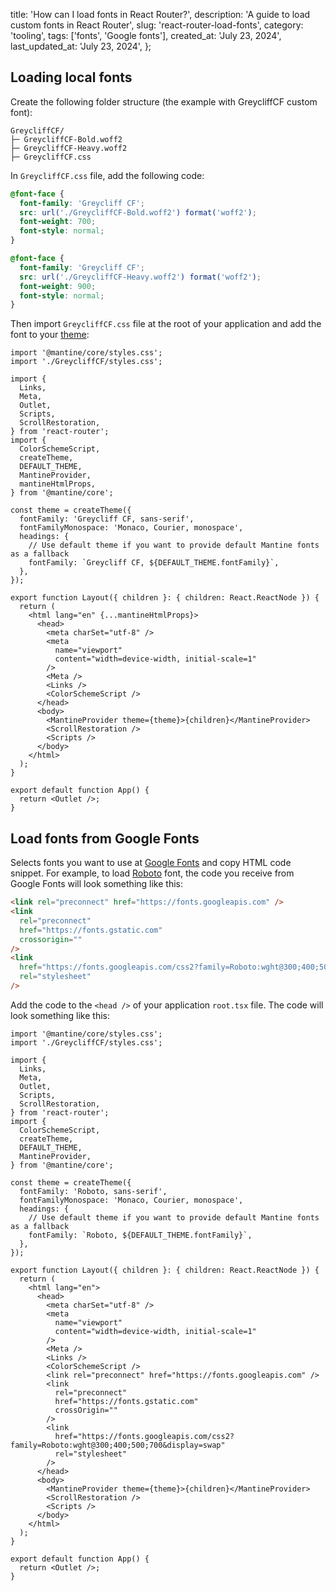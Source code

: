 
  title: 'How can I load fonts in React Router?',
  description: 'A guide to load custom fonts in React Router',
  slug: 'react-router-load-fonts',
  category: 'tooling',
  tags: ['fonts', 'Google fonts'],
  created_at: 'July 23, 2024',
  last_updated_at: 'July 23, 2024',
};


## Loading local fonts

Create the following folder structure (the example with GreycliffCF custom font):

```plaintext
GreycliffCF/
├─ GreycliffCF-Bold.woff2
├─ GreycliffCF-Heavy.woff2
├─ GreycliffCF.css
```

In `GreycliffCF.css` file, add the following code:

```css
@font-face {
  font-family: 'Greycliff CF';
  src: url('./GreycliffCF-Bold.woff2') format('woff2');
  font-weight: 700;
  font-style: normal;
}

@font-face {
  font-family: 'Greycliff CF';
  src: url('./GreycliffCF-Heavy.woff2') format('woff2');
  font-weight: 900;
  font-style: normal;
}
```

Then import `GreycliffCF.css` file at the root of your application and
add the font to your [theme](https://mantine.dev/theming/theme-object/):

```tsx
import '@mantine/core/styles.css';
import './GreycliffCF/styles.css';

import {
  Links,
  Meta,
  Outlet,
  Scripts,
  ScrollRestoration,
} from 'react-router';
import {
  ColorSchemeScript,
  createTheme,
  DEFAULT_THEME,
  MantineProvider,
  mantineHtmlProps,
} from '@mantine/core';

const theme = createTheme({
  fontFamily: 'Greycliff CF, sans-serif',
  fontFamilyMonospace: 'Monaco, Courier, monospace',
  headings: {
    // Use default theme if you want to provide default Mantine fonts as a fallback
    fontFamily: `Greycliff CF, ${DEFAULT_THEME.fontFamily}`,
  },
});

export function Layout({ children }: { children: React.ReactNode }) {
  return (
    <html lang="en" {...mantineHtmlProps}>
      <head>
        <meta charSet="utf-8" />
        <meta
          name="viewport"
          content="width=device-width, initial-scale=1"
        />
        <Meta />
        <Links />
        <ColorSchemeScript />
      </head>
      <body>
        <MantineProvider theme={theme}>{children}</MantineProvider>
        <ScrollRestoration />
        <Scripts />
      </body>
    </html>
  );
}

export default function App() {
  return <Outlet />;
}
```

## Load fonts from Google Fonts

Selects fonts you want to use at [Google Fonts](https://fonts.google.com/) and copy
HTML code snippet. For example, to load [Roboto](https://fonts.google.com/specimen/Roboto)
font, the code you receive from Google Fonts will look something like this:

```html
<link rel="preconnect" href="https://fonts.googleapis.com" />
<link
  rel="preconnect"
  href="https://fonts.gstatic.com"
  crossorigin=""
/>
<link
  href="https://fonts.googleapis.com/css2?family=Roboto:wght@300;400;500;700&display=swap"
  rel="stylesheet"
/>
```

Add the code to the `<head />` of your application `root.tsx` file.
The code will look something like this:

```tsx
import '@mantine/core/styles.css';
import './GreycliffCF/styles.css';

import {
  Links,
  Meta,
  Outlet,
  Scripts,
  ScrollRestoration,
} from 'react-router';
import {
  ColorSchemeScript,
  createTheme,
  DEFAULT_THEME,
  MantineProvider,
} from '@mantine/core';

const theme = createTheme({
  fontFamily: 'Roboto, sans-serif',
  fontFamilyMonospace: 'Monaco, Courier, monospace',
  headings: {
    // Use default theme if you want to provide default Mantine fonts as a fallback
    fontFamily: `Roboto, ${DEFAULT_THEME.fontFamily}`,
  },
});

export function Layout({ children }: { children: React.ReactNode }) {
  return (
    <html lang="en">
      <head>
        <meta charSet="utf-8" />
        <meta
          name="viewport"
          content="width=device-width, initial-scale=1"
        />
        <Meta />
        <Links />
        <ColorSchemeScript />
        <link rel="preconnect" href="https://fonts.googleapis.com" />
        <link
          rel="preconnect"
          href="https://fonts.gstatic.com"
          crossOrigin=""
        />
        <link
          href="https://fonts.googleapis.com/css2?family=Roboto:wght@300;400;500;700&display=swap"
          rel="stylesheet"
        />
      </head>
      <body>
        <MantineProvider theme={theme}>{children}</MantineProvider>
        <ScrollRestoration />
        <Scripts />
      </body>
    </html>
  );
}

export default function App() {
  return <Outlet />;
}
```
